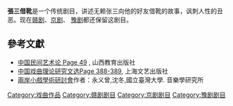 '''張三借靴'''是一个传统剧目，讲述无赖张三向他的好友借靴的故事，讽刺人性的丑恶。现在[[赣剧|赣剧]]、[[京剧|京剧]]、 [[豫剧|豫剧]]都还保留这剧目。

==參考文獻==
* [http://books.google.com/books?id=y7cpAQAAIAAJ&q=%22%E5%BC%B5%E4%B8%89%E5%80%9F%E9%9D%B4%22+-inpublisher:icon&dq=%22%E5%BC%B5%E4%B8%89%E5%80%9F%E9%9D%B4%22+-inpublisher:icon&as_brr=0&cd=5 中国民间艺术论 Page 49] , 山西教育出版社
* [http://books.google.com/books?id=UNF8AAAAIAAJ&q=%22%E5%BC%B5%E4%B8%89%E5%80%9F%E9%9D%B4%22+-inpublisher:icon&dq=%22%E5%BC%B5%E4%B8%89%E5%80%9F%E9%9D%B4%22+-inpublisher:icon&as_brr=0&cd=8 中国戏曲理论研究文选Page 388-389], 上海文艺出版社
*[http://books.google.com/books?id=z6wz3CjWTJYC&pg=PA343&dq=%22%E5%BC%B5%E4%B8%89%E5%80%9F%E9%9D%B4%22&hl=zh-TW&ei=eYTxTbnHBIzSuwPnzYW0BA&sa=X&oi=book_result&ct=result&resnum=2&ved=0CC4Q6AEwAQ#v=onepage&q=%22%E5%BC%B5%E4%B8%89%E5%80%9F%E9%9D%B4%22&f=false 兩岸小戲學術研討會]作者：永义曾,沈冬,國立臺灣大學. 音樂學研究所

{{戏曲小作品}}
[[Category:戏曲作品|Category:戏曲作品]]
[[Category:赣剧剧目|Category:赣剧剧目]]
[[Category:京剧剧目|Category:京剧剧目]]
[[Category:豫剧剧目|Category:豫剧剧目]]